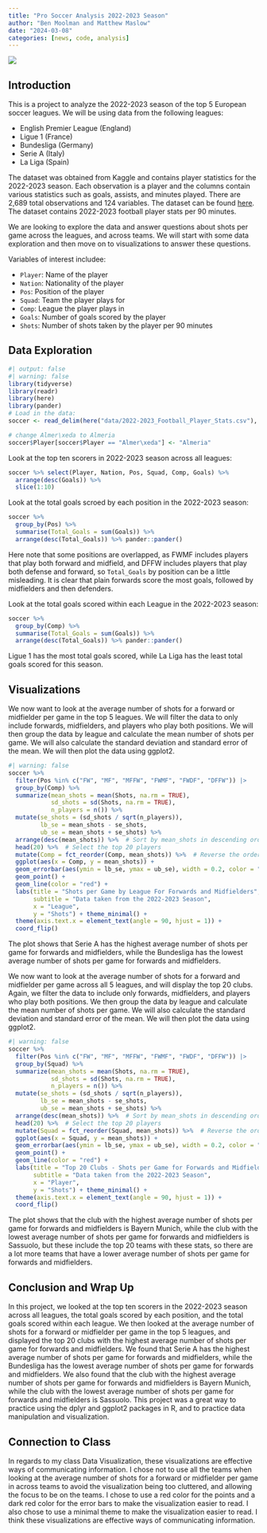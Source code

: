 ```yaml
---
title: "Pro Soccer Analysis 2022-2023 Season"
author: "Ben Moolman and Matthew Maslow"
date: "2024-03-08"
categories: [news, code, analysis]
---
```


![](image.jpg)

## Introduction

This is a project to analyze the 2022-2023 season of the top 5 European soccer leagues. We will be using data from the following leagues:

  * English Premier League (England)
  * Ligue 1 (France)
  * Bundesliga (Germany)
  * Serie A (Italy)
  * La Liga (Spain)
  
The dataset was obtained from Kaggle and contains player statistics for the 2022-2023 season. Each observation is a player and the columns contain various statistics such as goals, assists, and minutes played. There are 2,689 total observations and 124 variables. The dataset can be found [here](https://www.kaggle.com/datasets/vivovinco/20222023-football-player-stats). The dataset contains 2022-2023 football player stats per 90 minutes.

We are looking to explore the data and answer questions about shots per game across the leagues, and across teams. We will start with some data exploration and then move on to visualizations to answer these questions.

Variables of interest includee:

  * `Player`: Name of the player
  * `Nation`: Nationality of the player
  * `Pos`: Position of the player
  * `Squad`: Team the player plays for
  * `Comp`: League the player plays in
  * `Goals`: Number of goals scored by the player
  * `Shots`: Number of shots taken by the player per 90 minutes
  
## Data Exploration

```r
#| output: false
#| warning: false
library(tidyverse)
library(readr)
library(here)
library(pander)
# Load in the data:
soccer <- read_delim(here("data/2022-2023_Football_Player_Stats.csv"), delim = ";")

# change Almer\xeda to Almeria
soccer$Player[soccer$Player == "Almer\xeda"] <- "Almeria"
```

Look at the top ten scorers in 2022-2023 season across all leagues:
```r
soccer %>% select(Player, Nation, Pos, Squad, Comp, Goals) %>%
  arrange(desc(Goals)) %>%
  slice(1:10)
```

Look at the total goals scroed by each position in the 2022-2023 season:
```r
soccer %>%
  group_by(Pos) %>%
  summarise(Total_Goals = sum(Goals)) %>%
  arrange(desc(Total_Goals)) %>% pander::pander()
```

Here note that some positions are overlapped, as FWMF includes players that play both forward and midfield, and DFFW includes players that play both defense and forward, so `Total_Goals` by position can be a little misleading. It is clear that plain forwards score the most goals, followed by midfielders and then defenders.

Look at the total goals scored within each League in the 2022-2023 season:
```r
soccer %>%
  group_by(Comp) %>%
  summarise(Total_Goals = sum(Goals)) %>%
  arrange(desc(Total_Goals)) %>% pander::pander()
```

Ligue 1 has the most total goals scored, while La Liga has the least total goals scored for this season.

## Visualizations

We now want to look at the average number of shots for a forward or midfielder per game in the top 5 leagues. We will filter the data to only include forwards, midfielders, and players who play both positions. We will then group the data by league and calculate the mean number of shots per game. We will also calculate the standard deviation and standard error of the mean. We will then plot the data using ggplot2.
```r
#| warning: false
soccer %>%
  filter(Pos %in% c("FW", "MF", "MFFW", "FWMF", "FWDF", "DFFW")) |>
  group_by(Comp) %>%
  summarize(mean_shots = mean(Shots, na.rm = TRUE),
            sd_shots = sd(Shots, na.rm = TRUE),
            n_players = n()) %>%
  mutate(se_shots = (sd_shots / sqrt(n_players)),
         lb_se = mean_shots - se_shots,
         ub_se = mean_shots + se_shots) %>%
  arrange(desc(mean_shots)) %>%  # Sort by mean_shots in descending order
  head(20) %>%  # Select the top 20 players
  mutate(Comp = fct_reorder(Comp, mean_shots)) %>%  # Reverse the order of the levels of the factor
  ggplot(aes(x = Comp, y = mean_shots)) +
  geom_errorbar(aes(ymin = lb_se, ymax = ub_se), width = 0.2, color = "darkred") +
  geom_point() +
  geom_line(color = "red") +
  labs(title = "Shots per Game by League For Forwards and Midfielders",
       subtitle = "Data taken from the 2022-2023 Season",
       x = "League",
       y = "Shots") + theme_minimal() +
  theme(axis.text.x = element_text(angle = 90, hjust = 1)) +
  coord_flip()
```
The plot shows that Serie A has the highest average number of shots per game for forwards and midfielders, while the Bundesliga has the lowest average number of shots per game for forwards and midfielders.

We now want to look at the average number of shots for a forward and midfielder per game across all 5 leagues, and will display the top 20 clubs. Again, we filter the data to include only forwards, midfielders, and players who play both positions. We then group the data by league and calculate the mean number of shots per game. We will also calculate the standard deviation and standard error of the mean. We will then plot the data using ggplot2.
```r
#| warning: false
soccer %>%
  filter(Pos %in% c("FW", "MF", "MFFW", "FWMF", "FWDF", "DFFW")) |>
  group_by(Squad) %>%
  summarize(mean_shots = mean(Shots, na.rm = TRUE),
            sd_shots = sd(Shots, na.rm = TRUE),
            n_players = n()) %>%
  mutate(se_shots = (sd_shots / sqrt(n_players)),
         lb_se = mean_shots - se_shots,
         ub_se = mean_shots + se_shots) %>%
  arrange(desc(mean_shots)) %>%  # Sort by mean_shots in descending order
  head(20) %>%  # Select the top 20 players
  mutate(Squad = fct_reorder(Squad, mean_shots)) %>%  # Reverse the order of the levels of the factor
  ggplot(aes(x = Squad, y = mean_shots)) +
  geom_errorbar(aes(ymin = lb_se, ymax = ub_se), width = 0.2, color = "darkred") +
  geom_point() +
  geom_line(color = "red") +
  labs(title = "Top 20 Clubs - Shots per Game for Forwards and Midfielders",
       subtitle = "Data taken from the 2022-2023 Season",
       x = "Player",
       y = "Shots") + theme_minimal() +
  theme(axis.text.x = element_text(angle = 90, hjust = 1)) +
  coord_flip()
```

The plot shows that the club with the highest average number of shots per game for forwards and midfielders is Bayern Munich, while the club with the lowest average number of shots per game for forwards and midfielders is Sassuolo, but these include the top 20 teams with these stats, so there are a lot more teams that have a lower average number of shots per game for forwards and midfielders.

## Conclusion and Wrap Up

In this project, we looked at the top ten scorers in the 2022-2023 season across all leagues, the total goals scored by each position, and the total goals scored within each league. We then looked at the average number of shots for a forward or midfielder per game in the top 5 leagues, and displayed the top 20 clubs with the highest average number of shots per game for forwards and midfielders. We found that Serie A has the highest average number of shots per game for forwards and midfielders, while the Bundesliga has the lowest average number of shots per game for forwards and midfielders. We also found that the club with the highest average number of shots per game for forwards and midfielders is Bayern Munich, while the club with the lowest average number of shots per game for forwards and midfielders is Sassuolo. This project was a great way to practice using the dplyr and ggplot2 packages in R, and to practice data manipulation and visualization.

## Connection to Class

In regards to my class Data Visualization, these visualizations are effective ways of communicating information. I chose not to use all the teams when looking at the average number of shots for a forward or midfielder per game in across teams to avoid the visualization being too cluttered, and allowing the focus to be on the teams. I chose to use a red color for the points and a dark red color for the error bars to make the visualization easier to read. I also chose to use a minimal theme to make the visualization easier to read. I think these visualizations are effective ways of communicating information.